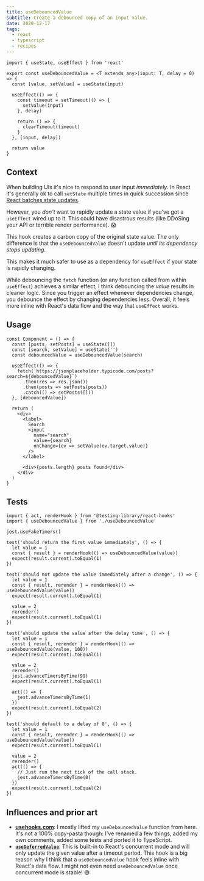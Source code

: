 ```yaml
---
title: useDebouncedValue
subtitle: Create a debounced copy of an input value.
date: 2020-12-17
tags:
  - react
  - typescript
  - recipes
---
```


```tsx
import { useState, useEffect } from 'react'

export const useDebouncedValue = <T extends any>(input: T, delay = 0) => {
  const [value, setValue] = useState(input)

  useEffect(() => {
    const timeout = setTimeout(() => {
      setValue(input)
    }, delay)

    return () => {
      clearTimeout(timeout)
    }
  }, [input, delay])

  return value
}
```

## Context

When building UIs it's nice to respond to user input _immediately_. In React it's generally ok to call `setState` multiple times in quick succession since [React batches state updates](https://reactjs.org/docs/state-and-lifecycle.html#state-updates-may-be-asynchronous).

However, you _don't_ want to rapidly update a state value if you've got a `useEffect` wired up to it. This could have disastrous results (like DDoSing your API or terrible render performance). 😱

This hook creates a carbon copy of the original state value. The only difference is that the `useDebouncedValue` doesn't update _until its dependency stops updating_.

This makes it much safer to use as a dependency for `useEffect` if your state is rapidly changing.

While debouncing the `fetch` function (or any function called from within `useEffect`) achieves a similar effect, I think debouncing the _value_ results in cleaner logic. Since you trigger an effect whenever dependencies change, you debounce the effect by changing dependencies less. Overall, it feels more inline with React's data flow and the way that `useEffect` works.

## Usage

```tsx
const Component = () => {
  const [posts, setPosts] = useState([])
  const [search, setValue] = useState('')
  const debouncedValue = useDebouncedValue(search)

  useEffect(() => {
    fetch(`https://jsonplaceholder.typicode.com/posts?search=${debouncedValue}`)
      .then(res => res.json())
      .then(posts => setPosts(posts))
      .catch(() => setPosts([]))
  }, [debouncedValue])

  return (
    <div>
      <label>
        Search
        <input
          name="search"
          value={search}
          onChange={ev => setValue(ev.target.value)}
        />
      </label>

      <div>{posts.length} posts found</div>
    </div>
  )
}
```

## Tests

```tsx
import { act, renderHook } from '@testing-library/react-hooks'
import { useDebouncedValue } from './useDebouncedValue'

jest.useFakeTimers()

test('should return the first value immediately', () => {
  let value = 1
  const { result } = renderHook(() => useDebouncedValue(value))
  expect(result.current).toEqual(1)
})

test('should not update the value immediately after a change', () => {
  let value = 1
  const { result, rerender } = renderHook(() => useDebouncedValue(value))
  expect(result.current).toEqual(1)

  value = 2
  rerender()
  expect(result.current).toEqual(1)
})

test('should update the value after the delay time', () => {
  let value = 1
  const { result, rerender } = renderHook(() => useDebouncedValue(value, 100))
  expect(result.current).toEqual(1)

  value = 2
  rerender()
  jest.advanceTimersByTime(99)
  expect(result.current).toEqual(1)

  act(() => {
    jest.advanceTimersByTime(1)
  })
  expect(result.current).toEqual(2)
})

test('should default to a delay of 0', () => {
  let value = 1
  const { result, rerender } = renderHook(() => useDebouncedValue(value))
  expect(result.current).toEqual(1)

  value = 2
  rerender()
  act(() => {
    // Just run the next tick of the call stack.
    jest.advanceTimersByTime(0)
  })
  expect(result.current).toEqual(2)
})
```

## Influences and prior art

- **[usehooks.com](https://usehooks.com/useDebounce/)**: I mostly lifted my `useDebouncedValue` function from here. It's not a 100% copy-pasta though: I've renamed a few things, added my own comments, added some tests and ported it to TypeScript.
- **[`useDeferredValue`](https://reactjs.org/docs/concurrent-mode-reference.html#usedeferredvalue)**: This is built-in to React's concurrent mode and will only update the given value after a timeout period. This hook is a big reason why I think that a `useDebouncedValue` hook feels inline with React's data flow. I might not even need `useDebouncedValue` once concurrent mode is stable! 😅
